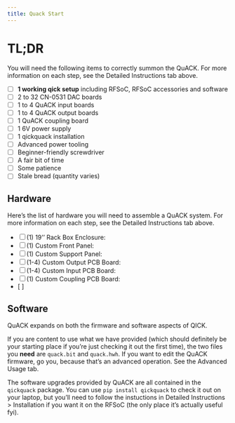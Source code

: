 ```yaml
---
title: Quack Start
---
```


# TL;DR
You will need the following items to correctly summon the QuACK. For more information on each step, see the Detailed Instructions tab above.

- [ ] **1 working qick setup** including RFSoC, RFSoC accessories and software
- [ ] 2 to 32 CN-0531 DAC boards
- [ ] 1 to 4 QuACK input boards
- [ ] 1 to 4 QuACK output boards
- [ ] 1 QuACK coupling board
- [ ] 1 6V power supply
- [ ] 1 qickquack installation
- [ ] Advanced power tooling
- [ ] Beginner-friendly screwdriver
- [ ] A fair bit of time
- [ ] Some patience
- [ ] Stale bread (quantity varies)
 

## Hardware
Here's the list of hardware you will need to assemble a QuACK system. For more information on each step, see the Detailed Instructions tab above.

- [ ] (1) 19'' Rack Box Enclosure: 
- [ ] (1) Custom Front Panel: 
- [ ] (1) Custom Support Panel: 
- [ ] (1-4) Custom Output PCB Board: 
- [ ] (1-4) Custom Input PCB Board: 
- [ ] (1) Custom Coupling PCB Board:
- [ ] 

## Software
QuACK expands on both the firmware and software aspects of QICK. 

If you are content to use what we have provided (which should definitely be your starting place if you're just checking it out the first time), the two files you **need** are `quack.bit` and `quack.hwh`. If you want to edit the QuACK firmware, go you, because that's an advanced operation. See the Advanced Usage tab. 

The software upgrades provided by QuACK are all contained in the `qickquack` package. You can use `pip install qickquack` to check it out on your laptop, but you'll need to follow the instuctions in Detailed Instructions > Installation if you want it on the RFSoC (the only place it's actually useful fyi).

